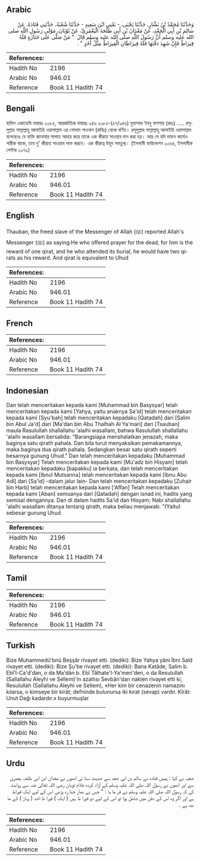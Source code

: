 ## Arabic


<div dir="rtl" lang="ar" style={{fontSize:'larger',backgroundColor:'#f8f9fa',padding:20}}>
وَحَدَّثَنَا مُحَمَّدُ بْنُ بَشَّارٍ، حَدَّثَنَا يَحْيَى، - يَعْنِي ابْنَ سَعِيدٍ - حَدَّثَنَا شُعْبَةُ، حَدَّثَنِي قَتَادَةُ، عَنْ سَالِمِ بْنِ أَبِي الْجَعْدِ، عَنْ مَعْدَانَ بْنِ أَبِي طَلْحَةَ الْيَعْمَرِيِّ، عَنْ ثَوْبَانَ، مَوْلَى رَسُولِ اللَّهِ صلى الله عليه وسلم أَنَّ رَسُولَ اللَّهِ صلى الله عليه وسلم قَالَ ‏ "‏ مَنْ صَلَّى عَلَى جَنَازَةٍ فَلَهُ قِيرَاطٌ فَإِنْ شَهِدَ دَفْنَهَا فَلَهُ قِيرَاطَانِ الْقِيرَاطُ مِثْلُ أُحُدٍ ‏"‏ ‏.‏
</div>
<div style={{backgroundColor:'#f8f9fa',padding:20, marginBottom: 10}}><table> <thead> <tr> <th>References:</th> <th></th> </tr> </thead> <tbody><tr><td>Hadith No</td><td>2196</td></tr><tr><td>Arabic No</td><td>946.01</td></tr><tr><td>Reference</td><td>Book 11 Hadith 74</td></tr></tbody></table></div>

## Bengali


<div dir="ltr" lang="bn" style={{fontSize:'larger',backgroundColor:'#f8f9fa',padding:20}}>
হাদিস একাডেমি নাম্বারঃ ২০৮৫, আন্তর্জাতিক নাম্বারঃ ৯৪৬ ২০৮৫-(৫৭/৯৪৬) মুহাম্মাদ ইবনু বাশশার (রহঃ) ..... রসূলুল্লাহ সাল্লাল্লাহু আলাইহি ওয়াসাল্লাম এর গোলাম সাওবান (রাযিঃ) থেকে বর্ণিত। রসূলুল্লাহ সাল্লাল্লাহু আলাইহি ওয়াসাল্লাম বলেছেনঃ যে ব্যক্তি জানাযার সালাত আদায় করে তাকে এক কীরাত সাওয়াব দান করা হয়। আর সে যদি দাফন কার্যেও শারীক থাকে, তবে দু' কীরাত সাওয়াব লাভ করবে। এক কীরাত্ব উহুদ সমতুল্য। (ইসলামী ফাউন্ডেশন ২০৬৪, ইসলামীক সেন্টার ২০৭৯)
</div>
<div style={{backgroundColor:'#f8f9fa',padding:20, marginBottom: 10}}><table> <thead> <tr> <th>References:</th> <th></th> </tr> </thead> <tbody><tr><td>Hadith No</td><td>2196</td></tr><tr><td>Arabic No</td><td>946.01</td></tr><tr><td>Reference</td><td>Book 11 Hadith 74</td></tr></tbody></table></div>

## English


<div dir="ltr" lang="en" style={{fontSize:'larger',backgroundColor:'#f8f9fa',padding:20}}>
Thauban, the freed slave of the Messenger of Allah (ﷺ) reported Allah's Messenger (ﷺ) as saying:He who offered prayer for the dead, for him is the reward of one qirat, and he who attended its burial, he would have two qirats as his reward. And qirat is equivalent to Uhud
</div>
<div style={{backgroundColor:'#f8f9fa',padding:20, marginBottom: 10}}><table> <thead> <tr> <th>References:</th> <th></th> </tr> </thead> <tbody><tr><td>Hadith No</td><td>2196</td></tr><tr><td>Arabic No</td><td>946.01</td></tr><tr><td>Reference</td><td>Book 11 Hadith 74</td></tr></tbody></table></div>

## French


<div dir="ltr" lang="fr" style={{fontSize:'larger',backgroundColor:'#f8f9fa',padding:20}}>

</div>
<div style={{backgroundColor:'#f8f9fa',padding:20, marginBottom: 10}}><table> <thead> <tr> <th>References:</th> <th></th> </tr> </thead> <tbody><tr><td>Hadith No</td><td>2196</td></tr><tr><td>Arabic No</td><td>946.01</td></tr><tr><td>Reference</td><td>Book 11 Hadith 74</td></tr></tbody></table></div>

## Indonesian


<div dir="ltr" lang="id" style={{fontSize:'larger',backgroundColor:'#f8f9fa',padding:20}}>
Dan telah menceritakan kepada kami [Muhammad bin Basysyar] telah menceritakan kepada kami [Yahya, yaitu anaknya Sa'id] telah menceritakan kepada kami [Syu'bah] telah menceritakan kepadaku [Qatadah] dari [Salim bin Abul Ja'd] dari [Ma'dan bin Abu Thalhah Al Ya'mari] dari [Tsauban] maula Rasulullah shallallahu 'alaihi wasallam, bahwa Rasulullah shallallahu 'alaihi wasallam bersabda: "Barangsiapa menshalatkan jenazah, maka baginya satu qirath pahala. Dan bila turut menyaksikan pemakamannya, maka baginya dua qirath pahala. Sedangkan besar satu qirath seperti besarnya gunung Uhud." Dan telah menceritakan kepadaku [Muhammad bin Basysyar] Telah menceritakan kepada kami [Mu'adz bin Hisyam] telah menceritakan kepadaku [bapakku] ia berkata, dan telah menceritakan kepada kami [Ibnul Mutsanna] telah menceritakan kepada kami [Ibnu Abu Adi] dari [Sa'id] -dalam jalur lain- Dan telah menceritakan kepadaku [Zuhair bin Harb] telah menceritakan kepada kami ['Affan] Telah menceritakan kepada kami [Aban] semuanya dari [Qatadah] dengan isnad ini, hadits yang semisal dengannya. Dan di dalam hadits Sa'id dan Hisyam; Nabi shallallahu 'alaihi wasallam ditanya tentang qirath, maka beliau menjawab: "(Yaitu) sebesar gunung Uhud
</div>
<div style={{backgroundColor:'#f8f9fa',padding:20, marginBottom: 10}}><table> <thead> <tr> <th>References:</th> <th></th> </tr> </thead> <tbody><tr><td>Hadith No</td><td>2196</td></tr><tr><td>Arabic No</td><td>946.01</td></tr><tr><td>Reference</td><td>Book 11 Hadith 74</td></tr></tbody></table></div>

## Tamil


<div dir="ltr" lang="ta" style={{fontSize:'larger',backgroundColor:'#f8f9fa',padding:20}}>

</div>
<div style={{backgroundColor:'#f8f9fa',padding:20, marginBottom: 10}}><table> <thead> <tr> <th>References:</th> <th></th> </tr> </thead> <tbody><tr><td>Hadith No</td><td>2196</td></tr><tr><td>Arabic No</td><td>946.01</td></tr><tr><td>Reference</td><td>Book 11 Hadith 74</td></tr></tbody></table></div>

## Turkish


<div dir="ltr" lang="tr" style={{fontSize:'larger',backgroundColor:'#f8f9fa',padding:20}}>
Bize Muhammedü'bnü Beşşâr rivayet etti. (dediki): Bize Yahya yâni İbni Saîd rivayet etti. (dediki): Bize Şu'be rivayet etti. (dediki): Bana Katâde, Salim b. Ebî'l-Ca'd'dan, o da Ma'dân b. Ebî Tâlhate'l-Ya'meri'den, o da Resulullah (Sallallahu Aleyhi ve Sellem)'in azatlısı Sevbân'dan naklen rivayet etti ki, Resulullah (Sallallahu Aleyhi ve Sellem), «Her kim bir cenazenin namazını kılarsa, o kimseye bir kirât; defninde bulunursa iki kırat (sevap) vardır. Kîrât: Unut Dağı kadardır.» buyurmuşlar
</div>
<div style={{backgroundColor:'#f8f9fa',padding:20, marginBottom: 10}}><table> <thead> <tr> <th>References:</th> <th></th> </tr> </thead> <tbody><tr><td>Hadith No</td><td>2196</td></tr><tr><td>Arabic No</td><td>946.01</td></tr><tr><td>Reference</td><td>Book 11 Hadith 74</td></tr></tbody></table></div>

## Urdu


<div dir="rtl" lang="ur" style={{fontSize:'larger',backgroundColor:'#f8f9fa',padding:20}}>
شعبہ نے کہا : ہمیں قتادہ نے سالم بن ابی جعد سے حدیث سنا ئی انھوں نے معدان ابن ابی طلحہ یعمری سے اور انھوں نے رسول اللہ صلی اللہ علیہ وسلم کے آزاد کردہ غلام ثوبان رضی اللہ تعالیٰ عنہ سے روایت کی کہ رسول اللہ صلی اللہ علیہ وسلم نے فر ما یا : " جس نے نماز جنا زہ پڑھی اس کے لیے ایک قیراط ہے اور اگر وہ اس کے دفن میں شامل ہوا تو اس کے لیے دو قیرا ط ہیں ( ایک ) قیرا ط احد ( پہاڑ ) کے ما نند ہے ۔
</div>
<div style={{backgroundColor:'#f8f9fa',padding:20, marginBottom: 10}}><table> <thead> <tr> <th>References:</th> <th></th> </tr> </thead> <tbody><tr><td>Hadith No</td><td>2196</td></tr><tr><td>Arabic No</td><td>946.01</td></tr><tr><td>Reference</td><td>Book 11 Hadith 74</td></tr></tbody></table></div>